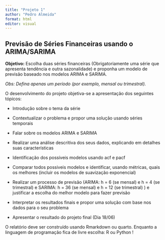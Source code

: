 ```yaml
---
title: "Projeto 1"
author: "Pedro Almeida"
format: html
editor: visual
---
```


## Previsão de Séries Financeiras usando o ARIMA/SARIMA

**Objetivo:** Escolha duas séries financeiras (Obrigatoriamente uma série que apresenta tendência e outra sazonalidade) e proponha um modelo de previsão baseado nos modelos ARIMA e SARIMA. 

*Obs: Defina apenas um período (por exemplo, mensal ou trimestral).*


O desenvolvimento do projeto objetiva-se a apresentação dos seguintes tópicos:

-   Introdução sobre o tema da série

-   Contextualizar o problema e propor uma solução usando séries temporais

-   Falar sobre os modelos ARIMA e SARIMA

-   Realizar uma análise descritiva dos seus dados, explicando em detalhes suas características

-   Identificação dos possíveis modelos usando acf e pacf

- Comparar todos possiveis modelos e identificar, usando métricas, quais os melhores (incluir os modelos de suavização exponencial)

-   Realizar um processo de previsão (ARIMA: h = 6 (se mensal) e h = 4 (se trimestral) e SARIMA: h = 36 (se mensal) e h = 12 (se trimestral) ) e justificar a escolha do melhor modelo para fazer previsão

-   Interpretar os resultados finais e propor uma solução com base nos dados para o seu problema

- Apresentar o resultado do projeto final (Dia 18/06)

O relatório deve ser construído usando Rmarkdown ou quarto. Enquanto a linguagem de programação fica de livre escolha: R ou Python ! 


